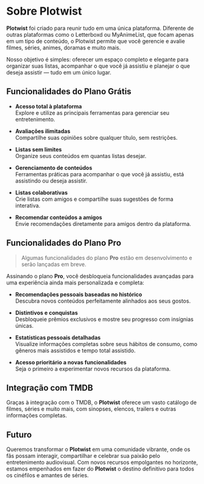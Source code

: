 # Sobre Plotwist

**Plotwist** foi criado para reunir tudo em uma única plataforma. Diferente de outras plataformas como o Letterboxd ou MyAnimeList, que focam apenas em um tipo de conteúdo, o Plotwist permite que você gerencie e avalie filmes, séries, animes, doramas e muito mais.

Nosso objetivo é simples: oferecer um espaço completo e elegante para organizar suas listas, acompanhar o que você já assistiu e planejar o que deseja assistir — tudo em um único lugar.

## Funcionalidades do Plano Grátis

- **Acesso total à plataforma**  
  Explore e utilize as principais ferramentas para gerenciar seu entretenimento.  

- **Avaliações ilimitadas**  
  Compartilhe suas opiniões sobre qualquer título, sem restrições.  

- **Listas sem limites**  
  Organize seus conteúdos em quantas listas desejar.  

- **Gerenciamento de conteúdos**  
  Ferramentas práticas para acompanhar o que você já assistiu, está assistindo ou deseja assistir.  

- **Listas colaborativas**  
  Crie listas com amigos e compartilhe suas sugestões de forma interativa. 

- **Recomendar conteúdos a amigos**  
  Envie recomendações diretamente para amigos dentro da plataforma.   

## Funcionalidades do Plano Pro

> Algumas funcionalidades do plano **Pro** estão em desenvolvimento e serão lançadas em breve.

Assinando o plano **Pro**, você desbloqueia funcionalidades avançadas para uma experiência ainda mais personalizada e completa:

- **Recomendações pessoais baseadas no histórico**  
  Descubra novos conteúdos perfeitamente alinhados aos seus gostos.  

- **Distintivos e conquistas**  
  Desbloqueie prêmios exclusivos e mostre seu progresso com insígnias únicas.

- **Estatísticas pessoais detalhadas**  
  Visualize informações completas sobre seus hábitos de consumo, como gêneros mais assistidos e tempo total assistido.  

- **Acesso prioritário a novas funcionalidades**  
  Seja o primeiro a experimentar novos recursos da plataforma.  

## Integração com TMDB

Graças à integração com o TMDB, o **Plotwist** oferece um vasto catálogo de filmes, séries e muito mais, com sinopses, elencos, trailers e outras informações completas.

## Futuro

Queremos transformar o **Plotwist** em uma comunidade vibrante, onde os fãs possam interagir, compartilhar e celebrar sua paixão pelo entretenimento audiovisual. Com novos recursos empolgantes no horizonte, estamos empenhados em fazer do **Plotwist** o destino definitivo para todos os cinéfilos e amantes de séries.
